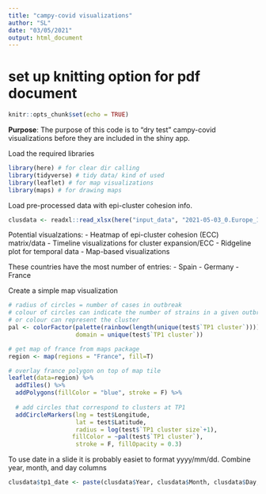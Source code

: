 ```yaml
---
title: "campy-covid visualizations"
author: "SL"
date: "03/05/2021"
output: html_document
---
```


# set up knitting option for pdf document
```r
knitr::opts_chunk$set(echo = TRUE)
```

**Purpose**: The purpose of this code is to "dry test" campy-covid visualizations before they are included in the shiny app. 

Load the required libraries
```r
library(here) # for clear dir calling
library(tidyverse) # tidy data/ kind of used
library(leaflet) # for map visualizations
library(maps) # for drawing maps
```

Load pre-processed data with epi-cluster cohesion info.
```r
clusdata <- readxl::read_xlsx(here("input_data", "2021-05-03_0.Europe_1st wave.9000_Merged_strain_results.xlsx"))
```

Potential visualzations:
- Heatmap of epi-cluster cohesion (ECC) matrix/data
- Timeline visualizations for cluster expansion/ECC
- Ridgeline plot for temporal data
- Map-based visualizations

These countries have the most number of entries:
- Spain 
- Germany
- France

Create a simple map visualization
```r
# radius of circles = number of cases in outbreak
# colour of circles can indicate the number of strains in a given outbreak
# or colour can represent the cluster
pal <- colorFactor(palette(rainbow(length(unique(test$`TP1 cluster`)))),
                   domain = unique(test$`TP1 cluster`))

# get map of france from maps package
region <- map(regions = "France", fill=T)

# overlay france polygon on top of map tile
leaflet(data=region) %>% 
  addTiles() %>%
  addPolygons(fillColor = "blue", stroke = F) %>%
  
  # add circles that correspond to clusters at TP1
  addCircleMarkers(lng = test$Longitude,
                   lat = test$Latitude,
                   radius = log(test$`TP1 cluster size`+1),
                  fillColor = ~pal(test$`TP1 cluster`), 
                   stroke = F, fillOpacity = 0.3)
```

To use date in a slide it is probably easiet to format yyyy/mm/dd. Combine year, month, and day columns
```r
clusdata$tp1_date <- paste(clusdata$Year, clusdata$Month, clusdata$Day, sep="-")

```
